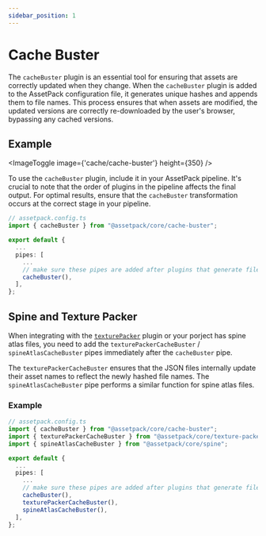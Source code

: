 ```yaml
---
sidebar_position: 1
---
```



# Cache Buster

The `cacheBuster` plugin is an essential tool for ensuring that assets are correctly updated when they change.
When the `cacheBuster` plugin is added to the AssetPack configuration file, it generates unique hashes and appends them to file names.
This process ensures that when assets are modified, the updated versions are correctly re-downloaded by the user's browser, bypassing any cached versions.

## Example

<ImageToggle image={'cache/cache-buster'} height={350} />

To use the `cacheBuster` plugin, include it in your AssetPack pipeline.
It's crucial to note that the order of plugins in the pipeline affects the final output. For optimal results,
ensure that the `cacheBuster` transformation occurs at the correct stage in your pipeline.

```ts
// assetpack.config.ts
import { cacheBuster } from "@assetpack/core/cache-buster";

export default {
  ...
  pipes: [
    ...
    // make sure these pipes are added after plugins that generate files
    cacheBuster(),
  ],
};
```

## Spine and Texture Packer

When integrating with the [`texturePacker`](/docs/guide/pipes/texture-packer) plugin or your porject has spine atlas files,
you need to add the `texturePackerCacheBuster` / `spineAtlasCacheBuster` pipes immediately after the `cacheBuster` pipe.

The `texturePackerCacheBuster` ensures that the JSON files internally update their asset names to reflect the newly hashed file names.
The `spineAtlasCacheBuster` pipe performs a similar function for spine atlas files.

### Example

```ts
// assetpack.config.ts
import { cacheBuster } from "@assetpack/core/cache-buster";
import { texturePackerCacheBuster } from "@assetpack/core/texture-packer";
import { spineAtlasCacheBuster } from "@assetpack/core/spine";

export default {
  ...
  pipes: [
    ...
    // make sure these pipes are added after plugins that generate files
    cacheBuster(),
    texturePackerCacheBuster(),
    spineAtlasCacheBuster(),
  ],
};
```
